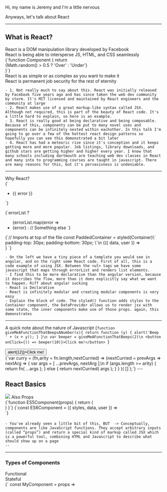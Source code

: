 


Hi, my name is Jeremy and I'm a little nervous

Anyways, let's talk about React

---

## What is React?
<Appear>
<div><div style={{ marginTop: 80 }}>React is a DOM manipulation library developed by Facebook</div></div>
<div><div style={{ marginTop: 80 }}>React is being able to intersperse JS, HTML, and CSS seamlessly</div></div>
<CodeBlock>{`function Component {
  return <div>{Math.random() > 0.5 ? 'Over' : 'Under'}</div>
}`}</CodeBlock>
<div><div style={{ marginTop: 15 }}>React is as simple or as complex as you want to make it</div></div>
<div><div style={{ marginTop: 80 }}>React is permanent job security for the rest of eternity</div></div>
</Appear>

```notes
- 1. Not really much to say about this. React was initially released by Facebook five years ago and has since taken the web dev community by storm. It's MIT licensed and maintained by React engineers and the community at large
- 2. React makes use of a great markup-like syntax called JSX. Although not required, this is part of the beauty of React code. It's a little hard to explain, so here is an example.
- 3. React is really good at being declarative and being composable. Because of this, components can be put to many novel uses and components can be infinitely nested within eachother. In this talk I'm going to go over a few of the hottest react design patterns so hopefully you can see this demonstrated a bit later
- 4. React has had a meteoric rise since it's conception and it keeps getting more and more popular. Job listings, library downloads, and github stars are getting higher and higher every year. I know that many schools including dartmouth are teaching web dev classes in React and many into to programming courses are taught in javascript. There are many reasons for this, but it's pervasivness is undeniable.
```
---
<div>
<Appear>
<div><div style={{ fontSize: 30, marginBottom: 50}}>Why React?</div></div>

<div style={{ fontSize: 30 }}>
  <div style={{ display: 'flex', flexDirection: 'space-between' }}>
  <CodeBlock>{`<ul
  class="error-messages"
  *ngIf="errorList">
  <li *ngFor="let error of errorList">
    {{ error }}
  </li>
</ul>`}</CodeBlock>

  <CodeBlock>{`errorList ?
  <ul className="error-messages">
    {errorList.map(error =>
      <li key={error.key}>
        {error}
      </li)}
  </ul> :
  // Something else
`}</CodeBlock>
  </div>
</div>
<div><div>
  <CodeBlock>{`// Imports at top of the file
const PaddedContainer = styled(Container)\`
  padding-top: 30px;
  padding-bottom: 30px;
\`\n
<DataProvider>
  {({ data, user }) => <PaddedContainer>
    <Nav user={user.name}/>
    <Dashboard dataProp={...data}/>
    <Footer />
  </PaddedContainer>}
</DataProvider>`}</CodeBlock>
</div></div>
</Appear>
</div>

```notes
- On the left we have a tiny piece of a template you would see in angular, and on the right some React code. First of all, this is a code example of using JSX. Between the <ul> tags we have some javascript that maps through errorList and renders list elements.
- I find this to be more declarative than the angular version, because it describes the flow, more than it does explicitly say what we want to happen. Riff about angular sucking
- React is Declarative
- React is infinitely modular and creating modular components is very easy
- Explain the block of code. The styled() function adds styles to the Container component, the DataProvider allows us to render jsx with some state, the inner components make use of those props. again, this demonstrates
```
---
A quick note about the nature of Javascript
<Appear>
<CodeBlock>{`function giveMeAFunctionThatBeepsANumber(x){
  return function (y) {
    alert('Beep ' + (x + y));
  }
}\n
var beeper = giveMeAFunctionThatBeeps(2)\n
<button onClick={() => beeper(10)}>Click me!</button>
`}</CodeBlock>
<div><button style={{ height: 30 }} onClick={() => alert(12)}>Click me!</button></div>
<CodeBlock>{`var curry = (fn,arity = fn.length,nextCurried) =>
  (nextCurried = prevArgs =>
    nextArg => {
      var args = [ ...prevArgs, nextArg ];\n
      if (args.length >= arity) {
        return fn( ...args );
      }
      else {
        return nextCurried( args );
      }
    }
  )( [] );`}</CodeBlock>
</Appear>
---

## React Basics
<Appear>
<img style={{ height: 300 }}
src="https://i.imgflip.com/2j1bos.jpg"
/>
Also Props
<div><div style={{ display: 'flex', justifyContent: 'space-between' }}>
  <CodeBlock>{`function ES5Component(props) {
  return (
    <div style={props.styles}>
      <Content data={props.data} />
      <Toolbar currUser={props.user} />
    </div>
  )
}`}</CodeBlock>
  <CodeBlock>{`const ES6Component = ({ styles, data, user }) =>
  <div style={styles}>
    <Content data={data} />
    <Toolbar currUser={user} />
  </div>`}</CodeBlock>
</div></div>
</Appear>

####
```notes
- You've already seen a little bit of this, BUT  -> Conceptually, components are like JavaScript functions. They accept arbitrary inputs (called “props”) and return a special kind of markup called JSX which is a powerful tool, combining HTML and Javascript to describe what should show up on a page
--
```
---

### Types of Components
<div>
  <Appear>
  <div><div style={{ display: 'flex', justifyContent: 'space-around' }}>
    <div>Functional</div>
    <div>Stateful</div>
  </div></div>
  <div><div style={{ display: 'flex', justifyContent: 'space-between' }}>
    <div><CodeBlock>{` const MyComponent = props =>

  <div style={props.styles}>
    <Title value={props.title} />
    <div style={{ padding: 10 }}>
      My name is: {props.name}
    </div>
    <StyledButton
      text="Submit"
      onClick={() => props.handleSubmit(props.name)}
    />
    <StyledButton
      text="Exit"
      onClick={props.handleExitClick}
    />
  </div>
`}</CodeBlock></div>
  <CodeBlock>{`class StateComponent extends React.Component {
  state = {
    nameForm: '',
    counter: 0,
    todos: {}
  }\n
  componentDidMount() {
    fetch(\`https://my-remote-endpoint.biz/todos/\${localStorage.name}\`)
      .then(res => this.setState({ todos: res.data.todos }))
  }\n
  updateCounter = () => {
    this.setState({ counter: this.state.counter + 1 })
  }
  updateName = e => {
    this.setState({ nameForm: e.target.value })
  }\n
  render() {
    return (
      // JSX code goes here
      // I just don't want to take up too much space on the page
    )
  }
}`}</CodeBlock>
  </div></div>
  </Appear>
</div>

---

<CodeBlock style={{ fontSize: 20 }}>{`const Accordion = ({items, ...props}) =>
  <BaseAccordion {...props}>
    {({openIndexes, handleItemClick}) => (
      <div>
        {items.map((item, index) => (
          <AccordionItem key={item.title} direction="vertical">
            <AccordionButton
              isOpen={openIndexes.includes(index)}
              onClick={() => handleItemClick(index)}
            >
              {item.title}{' '}
              <span>{openIndexes.includes(index) ? '👇' : '👈'}</span>
            </AccordionButton>
            <AccordionContents isOpen={openIndexes.includes(index)}>
              {item.contents}
            </AccordionContents>
          </AccordionItem>
        ))}
      </div>
    )}
  </BaseAccordion>`}</CodeBlock>

---

## Let's take a look at some basic React
## Code ↓ ------------- Render ↓
<div style={{ display: 'flex', justifyContent: 'space-between' }}>
  <CodeBlock>
  {`<CodeBlock style={{
    fontSize: 26,
    fontStyle: 'oblique'
  }}>
  {\`<h1>My code goes here!</h1>\`}
</CodeBlock>`}
</CodeBlock>

<CodeBlock style={{ marginTop: 26, fontSize: 26, fontStyle: 'oblique' }}>{`<h1>My code goes here!</h1>`}</CodeBlock>

</div>


<Appear>
Now let's look at the CodeBlock Component
<CodeBlock>{`import React from 'react'
\nexport const CodeBlock = ({children, options = {}, style, ...props}) => (
  <div style={{fontSize: 18, overflow: 'scroll', ...style}}>
    <CodeMirror
      value={children}
      options={{
        mode: 'jsx',
        theme: 'night-owl',
        lineNumbers: false,
        readOnly: 'nocursor',
        ...options,
      }}
      {...props}
    />
  </div>
)`}</CodeBlock>
</Appear>

```notes
- Create speaker notes in fenced code blocks
```

---

Higher-Order Components

<Appear>
<CodeBlock>
  {`const MyStyledComponent = HOCforStyling(MyBoringComponent)
const MyStyledAsyncComponent = HOCforAsync(MyStyledComponent)`}
</CodeBlock>
OR
<CodeBlock>
{`const MyStyledAsyncComponent = HOCforAsync(HOCforStyling(MyBoringComponent))`}</CodeBlock>
OR
<CodeBlock>{`
const makeStyledAndAsyc = compose(
  HOCforAsync,
  HOCforStyling
)
const MyStyledAsyncComponent = makeStyledAndAsyc(MyBoringComponent)`}
</CodeBlock>


</Appear>

```notes
- This is a function that wraps a component and returns a new component
```

---

<CodeBlock>{`function someHOC(WrappedComponent) {
  return class extends React.Component {
    state = {
      // Do you want your HOC to enhance a component with state?
    }\n
    componentDidMount() { // How about a lifecycle method? }\n
    someMethod = () => // or pass down a method?\n
    render() {
      return (
        <WrappedComponent
          extraState={this.state}
          extraMethod={this.someMethod}
          {...props} // to pass down props from other composed Components
        />
      )
    }
  }
}\n\n
const EnhancedComponent = someHOC(BoringComponent)`}</CodeBlock>

---

## Render props
### Revenge of the Bearded Hipsters

---

<div><div style={{ fontSize: 46 }}>
  The "Perils" of HOCS
  <CodeBlock>{`export default compose(
  withRouter,
  formData({
    product: 0,
    recipientType: 'Manufacturer',
    email: '', itemsSelected: []
  }),
  getProducts,
  connect(null, { removeItemFromState }),
)(ManufacturerTransfer)`}</CodeBlock>
</div></div>

<CodeBlock options={{ lineNumbers: true }} style={{ fontSize: 18 }}>{`const ManufacturerTransfer = ({
  user, history, form, // 😡😡😡 THIS IS HEINOUS 😡😡😡
  updateState, products, handleChange,
  handleProductDropdown, handleCheckboxEvent, removeItemFromState,
}) =>
  <div>
    <Button />
    <div style={styles.transferContainer}>
      <div style={styles.boxShadowTransfer}>
        <div style={styles.transferTitle}>Transfer Solerus Certificates</div>
        <Dropdown form={form} products={products} handleProductDropdown={handleProductDropdown} />
        <Table
          user={user}
          selectedProduct={form.product}
          itemsSelected={form.itemsSelected}
          products={products.list}
          handleCheckboxEvent={handleCheckboxEvent}
        />
        <Input
          form={form}
          updateState={updateState}
          handleChange={handleChange}
        />
        <div // eslint-disable-line
          style={body.transferForm}
          onClick={() => {
            const submitObj = {
              user, // Wait, where does user come from???
              type: form.recipientType,
              items: user.ownership.filter(item => item.product === products.list[form.product]._id)
              .filter((item, idx) => includes(form.itemsSelected, idx)),
              email: form.email,
            }
            axios.post(\`/manu\${MANUFACTURER_TRANSFER}\`, submitObj)
            .then((res) => {
              res.data.items.forEach(itm => removeItemFromState(itm._id))
              history.push('/manufacturer')
            })
          }}
        />
      </div>
    </div>
  </div>`}</CodeBlock>

---

<CodeBlock style={{ fontSize: 30 }}>{`const MyComponent = ({ children }) =>
  <React.Fragment>
    { console.log(children) }
  </React.Fragment>\n
<MyComponent>
  <div>This is MyComponent's first child</div>
  <div>This is MyComponent's second child</div>
</MyComponent>`}</CodeBlock>

<MyComponent>
  <div>This is MyComponent's first child</div>
  <div>This is MyComponent's second child</div>
</MyComponent>
---

<CodeBlock>{`const ProviderComponent = ({ render }) => render({
    name: 'Jeremy',
    company: 'Slalom',
    rating: 10
  })\n
<ProviderComponent render={({name, company, rating}) =>
  <div>
    My name is {name} and I would rate {company} as a {rating} out of 10
  </div>}
/>`}</CodeBlock>
<Appear>
<div>Renders:</div>
<div>My name is Jeremy and I would rate Slalom as a 10 out of 10</div>
</Appear>

---
<div><div style={{ fontSize: 40 }}>Do render props cause callback hell?</div></div>
<Appear>
<CodeBlock>{`const verifyUser = function(username, password, callback){
   dataBase.verifyUser(username, password, (error, userInfo) => {
       if (error) {
           callback(error)
       } else {
           dataBase.getRoles(username, (error, roles) => {
               if (error) {
                   callback(error)
               } else {
                   dataBase.logAccess(username, (error) => {
                       if (error) {
                           callback(error);
                       } else {
                           callback(null, userInfo, roles);
                       }
                   })
               }
           })
       }
   })
};`}</CodeBlock>
<CodeBlock>{`<ProviderComponent render={({name, company, rating}) =>
  <SecondProviderComponent render={({ someMethod, someObject }) =>
    <ThirdProviderComponent render={({ bottomText }) =>
      <div>
        My name is {name} and I would rate {company} as a {rating} out of 10
        <button onClick={someMethod} />
        <Text value={bottomText} />
      </div>
    } />
  } />
} />`}</CodeBlock>
<div><div style={{ fontSize: 40 }}>So basically yes, they can</div></div>
</Appear>
